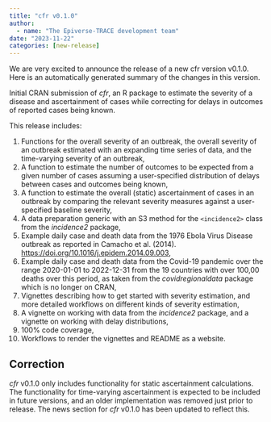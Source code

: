 ```yaml
---
title: "cfr v0.1.0"
author:
  - name: "The Epiverse-TRACE development team"
date: "2023-11-22"
categories: [new-release]
---
```


We are very excited to announce the release of a new cfr version v0.1.0.
Here is an automatically generated summary of the changes in this version.

Initial CRAN submission of _cfr_, an R package to estimate the severity of a disease and ascertainment of cases while correcting for delays in outcomes of reported cases being known.

This release includes:

1. Functions for the overall severity of an outbreak, the overall severity of an outbreak estimated with an expanding time series of data, and the time-varying severity of an outbreak,
2. A function to estimate the number of outcomes to be expected from a given number of cases assuming a user-specified distribution of delays between cases and outcomes being known,
3. A function to estimate the overall (static) ascertainment of cases in an outbreak by comparing the relevant severity measures against a user-specified baseline severity,
4. A data preparation generic with an S3 method for the `<incidence2>` class from the _incidence2_ package,
5. Example daily case and death data from the 1976 Ebola Virus Disease outbreak as reported in Camacho et al. (2014). <https://doi.org/10.1016/j.epidem.2014.09.003>,
6. Example daily case and death data from the Covid-19 pandemic over the range 2020-01-01 to 2022-12-31 from the 19 countries with over 100,00 deaths over this period, as taken from the _covidregionaldata_ package which is no longer on CRAN,
7. Vignettes describing how to get started with severity estimation, and more detailed workflows on different kinds of severity estimation,
8. A vignette on working with data from the _incidence2_ package, and a vignette on working with delay distributions,
9. 100% code coverage,
10. Workflows to render the vignettes and README as a website.

## Correction

_cfr_ v0.1.0 only includes functionality for static ascertainment calculations. The functionality for time-varying ascertainment is expected to be included in future versions, and an older implementation was removed just prior to release. The news section for _cfr_ v0.1.0 has been updated to reflect this.
